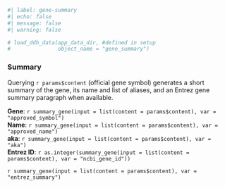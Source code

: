 ```r
#| label: gene-summary
#| echo: false
#| message: false
#| warning: false

# load_ddh_data(app_data_dir, #defined in setup
#               object_name = "gene_summary")
```

### Summary  
Querying `r params$content` (official gene symbol) generates a short summary of the gene, its name and list of aliases, and an Entrez gene summary paragraph when available.  
  
**Gene**: `r summary_gene(input = list(content = params$content), var = "approved_symbol")`  
**Name**: `r summary_gene(input = list(content = params$content), var = "approved_name")`  
**aka**: `r summary_gene(input = list(content = params$content), var = "aka")`  
**Entrez ID**: `r as.integer(summary_gene(input = list(content = params$content), var = "ncbi_gene_id"))`
  
`r summary_gene(input = list(content = params$content), var = "entrez_summary")`  


